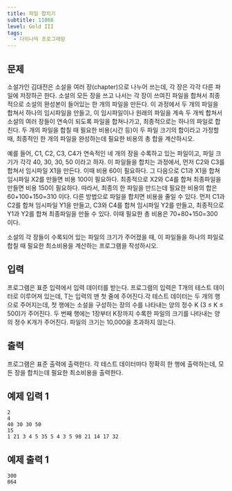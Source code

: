 ```yaml
---
title: 파일 합치기
subtitle: 11066
level: Gold III
tags:
  - 다이나믹 프로그래밍
---
```


## 문제

소설가인 김대전은 소설을 여러 장(chapter)으로 나누어 쓰는데, 각 장은 각각 다른 파일에 저장하곤 한다. 소설의 모든 장을 쓰고 나서는 각 장이 쓰여진 파일을 합쳐서 최종적으로 소설의 완성본이 들어있는 한 개의 파일을 만든다. 이 과정에서 두 개의 파일을 합쳐서 하나의 임시파일을 만들고, 이 임시파일이나 원래의 파일을 계속 두 개씩 합쳐서 소설의 여러 장들이 연속이 되도록 파일을 합쳐나가고, 최종적으로는 하나의 파일로 합친다. 두 개의 파일을 합칠 때 필요한 비용(시간 등)이 두 파일 크기의 합이라고 가정할 때, 최종적인 한 개의 파일을 완성하는데 필요한 비용의 총 합을 계산하시오.

예를 들어, C1, C2, C3, C4가 연속적인 네 개의 장을 수록하고 있는 파일이고, 파일 크기가 각각 40, 30, 30, 50 이라고 하자. 이 파일들을 합치는 과정에서, 먼저 C2와 C3를 합쳐서 임시파일 X1을 만든다. 이때 비용 60이 필요하다. 그 다음으로 C1과 X1을 합쳐 임시파일 X2를 만들면 비용 100이 필요하다. 최종적으로 X2와 C4를 합쳐 최종파일을 만들면 비용 150이 필요하다. 따라서, 최종의 한 파일을 만드는데 필요한 비용의 합은 60+100+150=310 이다. 다른 방법으로 파일을 합치면 비용을 줄일 수 있다. 먼저 C1과 C2를 합쳐 임시파일 Y1을 만들고, C3와 C4를 합쳐 임시파일 Y2를 만들고, 최종적으로 Y1과 Y2를 합쳐 최종파일을 만들 수 있다. 이때 필요한 총 비용은 70+80+150=300 이다.

소설의 각 장들이 수록되어 있는 파일의 크기가 주어졌을 때, 이 파일들을 하나의 파일로 합칠 때 필요한 최소비용을 계산하는 프로그램을 작성하시오.

## 입력

프로그램은 표준 입력에서 입력 데이터를 받는다. 프로그램의 입력은 T개의 테스트 데이터로 이루어져 있는데, T는 입력의 맨 첫 줄에 주어진다.각 테스트 데이터는 두 개의 행으로 주어지는데, 첫 행에는 소설을 구성하는 장의 수를 나타내는 양의 정수 K (3 ≤ K ≤ 500)가 주어진다. 두 번째 행에는 1장부터 K장까지 수록한 파일의 크기를 나타내는 양의 정수 K개가 주어진다. 파일의 크기는 10,000을 초과하지 않는다.

## 출력

프로그램은 표준 출력에 출력한다. 각 테스트 데이터마다 정확히 한 행에 출력하는데, 모든 장을 합치는데 필요한 최소비용을 출력한다.

## 예제 입력 1

```
2
4
40 30 30 50
15
1 21 3 4 5 35 5 4 3 5 98 21 14 17 32
```

## 예제 출력 1

```
300
864
```
